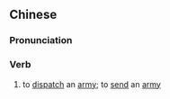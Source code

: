 {{also|起军}}
==Chinese==
{{zh-forms|s=起军}}

===Pronunciation===
{{zh-pron
|m=qǐjūn
|cat=v
}}

===Verb===
{{zh-verb}}

# {{lb|zh|literary}} to [[dispatch]] an [[army]]; to [[send]] an [[army]]
